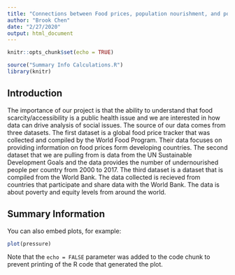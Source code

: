 ```yaml
---
title: "Connections between Food prices, population nourishment, and poverty"
author: "Brook Chen"
date: "2/27/2020"
output: html_document
---
```


```r
knitr::opts_chunk$set(echo = TRUE)
```

```r
source("Summary Info Calculations.R")
library(knitr)
```
## Introduction

The importance of our project is that the ability to understand that food scarcity/accessibility is a public health issue and we are interested in how data can drive analysis of social issues. The source of our data comes from three datasets. The first dataset is a global food price tracker that was collected and compiled by the World Food Program. Their data focuses on providing information on food prices form developing countries. The second dataset that we are pulling from is data from the UN Sustainable Development Goals and the data provides the number of undernourished people per country from 2000 to 2017. The third dataset is a dataset that is compiled from the World Bank. The data collected is recieved from countries that participate and share data with the World Bank. The data is about poverty and equity levels from around the world.  

## Summary Information

You can also embed plots, for example:

```r
plot(pressure)
```

Note that the `echo = FALSE` parameter was added to the code chunk to prevent printing of the R code that generated the plot.
